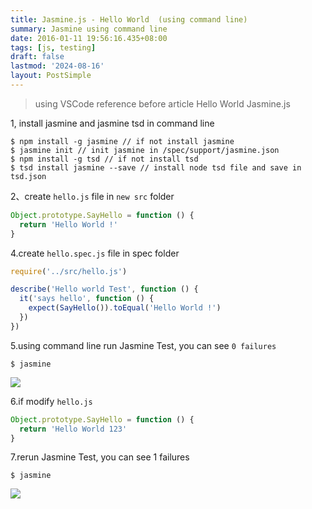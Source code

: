 ```yaml
---
title: Jasmine.js - Hello World  (using command line)
summary: Jasmine using command line
date: 2016-01-11 19:56:16.435+08:00
tags: [js, testing]
draft: false
lastmod: '2024-08-16'
layout: PostSimple
---
```


> using VSCode
> reference before article Hello World Jasmine.js

1, install jasmine and jasmine tsd in command line

```shell
$ npm install -g jasmine // if not install jasmine
$ jasmine init // init jasmine in /spec/support/jasmine.json
$ npm install -g tsd // if not install tsd
$ tsd install jasmine --save // install node tsd file and save in tsd.json
```

2、create `hello.js` file in `new src` folder

```js
Object.prototype.SayHello = function () {
  return 'Hello World !'
}
```

4.create `hello.spec.js` file in spec folder

```js
require('../src/hello.js')

describe('Hello world Test', function () {
  it('says hello', function () {
    expect(SayHello()).toEqual('Hello World !')
  })
})
```

5.using command line run Jasmine Test, you can see `0 failures`

```shell
$ jasmine
```

![](/static/images/404.webp)

6.if modify `hello.js`

```js
Object.prototype.SayHello = function () {
  return 'Hello World 123'
}
```

7.rerun Jasmine Test, you can see 1 failures

```shell
$ jasmine
```

![](/static/images/404.webp)
